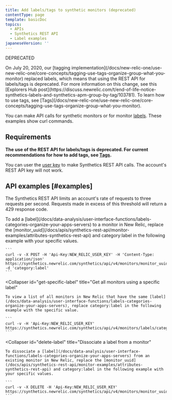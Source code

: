 ```yaml
---
title: Add labels/tags to synthetic monitors (deprecated)
contentType: page
template: basicDoc
topics:
  - APIs
  - Synthetics REST API
  - Label examples
japaneseVersion: ''
---
```


DEPRECATED

<Callout variant="important">
  On July 20, 2020, our [tagging implementation](/docs/new-relic-one/use-new-relic-one/core-concepts/tagging-use-tags-organize-group-what-you-monitor) replaced labels, which means that using the REST API for labels/tags is deprecated. For more information on this change, see this [Explorers Hub post](https://discuss.newrelic.com/t/end-of-life-notice-synthetics-labels-and-synthetics-apm-group-by-tag/103781). To learn how to use tags, see [Tags](/docs/new-relic-one/use-new-relic-one/core-concepts/tagging-use-tags-organize-group-what-you-monitor).
</Callout>

You can make API calls for synthetic monitors or for monitor [labels](/docs/data-analysis/user-interface-functions/labels-categories-organize-your-apps-servers). These examples show curl commands.

## Requirements

**The use of the REST API for labels/tags is deprecated. For current recommendations for how to add tags, see [Tags](/docs/new-relic-one/use-new-relic-one/core-concepts/tagging-use-tags-organize-group-what-you-monitor).**

You can user the [user key](/docs/apis/get-started/intro-apis/types-new-relic-api-keys#user-api-key) to make Synthetics REST API calls. The account's REST API key will not work.

## API examples [#examples]

The Synthetics REST API limits an account's rate of requests to three requests per second. Requests made in excess of this threshold will return a 429 response code.

<CollapserGroup>
  <Collapser
    id="add-label-monitor"
    title="Add a label to a monitor"
  >
    To add a [label](/docs/data-analysis/user-interface-functions/labels-categories-organize-your-apps-servers) to a monitor in New Relic, replace the [monitor_uuid](/docs/apis/synthetics-rest-api/monitor-examples/attributes-synthetics-rest-api) and category:label in the following example with your specific values.

    ```
    curl -v -X POST -H 'Api-Key:NEW_RELIC_USER_KEY' -H 'Content-Type: application/json'  https://synthetics.newrelic.com/synthetics/api/v4/monitors/monitor_uuid/labels -d 'category:label'
    ```
  </Collapser>

  <Collapser
    id="get-specific-label"
    title="Get all monitors using a specific label"
  >
    To view a list of all monitors in New Relic that have the same [label](/docs/data-analysis/user-interface-functions/labels-categories-organize-your-apps-servers), replace category:label in the following example with the specific value.

    ```
    curl -v -H 'Api-Key:NEW_RELIC_USER_KEY' https://synthetics.newrelic.com/synthetics/api/v4/monitors/labels/category:label
    ```
  </Collapser>

  <Collapser
    id="delete-label"
    title="Dissociate a label from a monitor"
  >
    To dissociate a [label](/docs/data-analysis/user-interface-functions/labels-categories-organize-your-apps-servers) from an existing monitor in New Relic, replace the [monitor_uuid](/docs/apis/synthetics-rest-api/monitor-examples/attributes-synthetics-rest-api) and category:label in the following example with your specific values.

    ```
    curl -v -X DELETE -H 'Api-Key:NEW_RELIC_USER_KEY' https://synthetics.newrelic.com/synthetics/api/v4/monitors/monitor_uuid/labels/category:label
    ```
  </Collapser>
</CollapserGroup>
